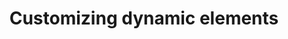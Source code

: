 ---
title: Customizing dynamic elements
description: How to create and adjust dynamic text on the map layout.
---